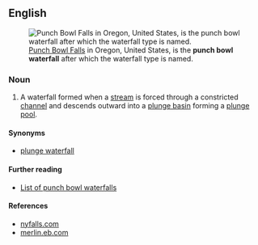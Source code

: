 ==English==
[[Image:Punch Bowl Falls.jpg|thumb|[[:w:Punch Bowl Falls|Punch Bowl Falls]] in Oregon, United States, is the '''punch bowl waterfall''' after which the waterfall type is named.]]

===Noun===
{{en-noun}}

# A waterfall formed when a [[stream]] is forced through a constricted [[channel]] and descends outward into a [[plunge basin]] forming a [[plunge pool]].

====Synonyms====
* [[plunge waterfall]]

====Further reading====
* [[:w:List_of_waterfalls_by_type#Punchbowl|List of punch bowl waterfalls]]

====References====
* [http://www.nyfalls.com/terminology.html#P nyfalls.com]
* [http://merlin.eb.com/cgi-bin/unabridged?va=plunge merlin.eb.com]